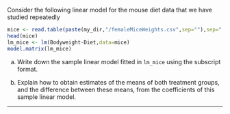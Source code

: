 
Consider the following linear model for the mouse diet data that we have studied repeatedly
```r
mice <- read.table(paste(my_dir,"/femaleMiceWeights.csv",sep=""),sep=",",header=TRUE)
head(mice)
lm_mice <- lm(Bodyweight~Diet,data=mice)
model.matrix(lm_mice)
```
(a) Write down the sample linear model fitted in `lm_mice` using the subscript format.

(b) Explain how to obtain estimates of the means of both treatment groups, and the difference between these means, from the coefficients of this sample linear model.

----------- 

